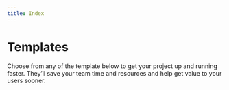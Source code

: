 ```yaml
---
title: Index
---
```


# Templates

Choose from any of the template below to get your project up and running faster. They’ll save your team time and resources and help get value to your users sooner.
